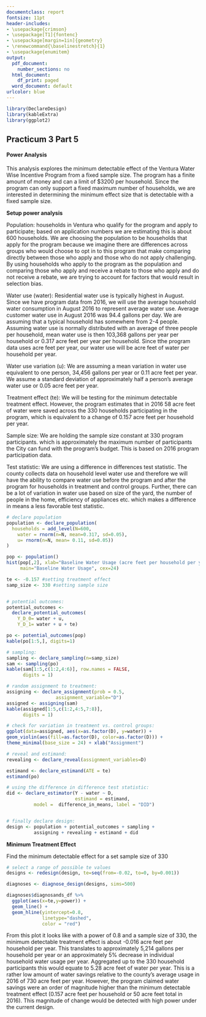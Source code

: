 ```yaml
---
documentclass: report
fontsize: 11pt
header-includes:
- \usepackage{crimson}
- \usepackage[T1]{fontenc}
- \usepackage[margin=1in]{geometry}
- \renewcommand{\baselinestretch}{1}
- \usepackage{enumitem}
output:
  pdf_document:
    number_sections: no
  html_document:
    df_print: paged
  word_document: default
urlcolor: blue
---
```



\text{\bfseries\LARGE{ESM 228 Practicum 3}}
\newline
\text{\Large{Joseph Kilgallen, Sara Orofino, AJ Zekanoski}}
\newline
\text{\Large{June 1, 2020}}
\noindent\makebox[\linewidth]{\rule{\textwidth}{0.4pt}}

```r
library(DeclareDesign)
library(kableExtra)
library(ggplot2)
```

## Practicum 3 Part 5


#### Power Analysis

This analysis explores the minimum detectable effect of the Ventura Water Wise Incentive Program from a fixed sample size. The program has a finite amount of money and can a limit of $3200 per household. Since the program can only support a fixed maximum number of households, we are interested in determining the minimum effect size that is detectable with a fixed sample size.  


**Setup power analysis**  

Population: households in Ventura who qualify for the program and apply to participate; based on application numbers we are estimating this is about 600 households. We are choosing the population to be households that apply for the program because we imagine there are differences across groups who would choose to opt in to this program that make comparing directly between those who apply and those who do not apply challenging. By using households who apply to the program as the population and comparing those who apply and receive a rebate to those who apply and do not receive a rebate, we are trying to account for factors that would result in selection bias.     

Water use (water): Residential water use is typically highest in August. Since we have program data from 2016, we will use the average household water consumption in August 2016 to represent average water use. Average customer water use in August 2016 was 94.4 gallons per day. We are assuming that a typical household has somewhere from 2-4 people. Assuming water use is normally distributed with an average of three people per household, mean water use is then 103,368 gallons per year per household or 0.317 acre feet per year per household. Since tthe program data uses acre feet per year, our water use will be acre feet of water per household per year.  

Water use variation (u): We are assuming a mean variation in water use equivalent to one person, 34,456 gallons per year or 0.11 acre feet per year. We assume a standard deviation of approximately half a person's average water use or 0.05 acre feet per year. 

Treatment effect (te): We will be testing for the minimum detectable treatment effect. However, the program estimates that in 2016 58 acre feet of water were saved across the 330 households participating in the program, which is equivalent to a change of 0.157 acre feet per household per year.  

Sample size: We are holding the sample size constant at 330 program participants. which is approximately the maximum number of participants the City can fund with the program's budget. This is based on 2016 program participation data.  

Test statistic: We are using a difference in differences test statistic. The county collects data on household level water use and therefore we will have the ability to compare water use before the program and after the program for households in treatment and control groups. Further, there can be a lot of variation in water use based on size of the yard, the number of people in the home, efficiency of appliances etc. which makes a difference in means a less favorable test statistic.   


```r

# declare population
population <- declare_population(
  households = add_level(N=600, 
    water = rnorm(n=N, mean=0.317, sd=0.05), 
    u= rnorm(n=N, mean= 0.11, sd=0.05)) 
) 

pop <- population()
hist(pop[,2], xlab="Baseline Water Usage (acre feet per household per year)", 
     main="Baseline Water Usage", cex=24)

te <- -0.157 #setting treatment effect
samp_size <- 330 #setting sample size


# potential outcomes:
potential_outcomes <- 
  declare_potential_outcomes(
    Y_D_0= water + u,
    Y_D_1= water + u + te)

po <- potential_outcomes(pop)
kable(po[1:5,], digits=1)

# sampling:
sampling <- declare_sampling(n=samp_size)
sam <- sampling(po)
kable(sam[1:5,c(1:2,4:6)], row.names = FALSE,
      digits = 1)

# random assignment to treatment:
assigning <- declare_assignment(prob = 0.5,
                  assignment_variable="D")
assigned <- assigning(sam)
kable(assigned[1:5,c(1:2,4:5,7:8)], 
      digits = 1)

# check for variation in treatment vs. control groups:
ggplot(data=assigned, aes(x=as.factor(D), y=water)) +
geom_violin(aes(fill=as.factor(D), color=as.factor(D))) +
theme_minimal(base_size = 24) + xlab("Assignment")

# reveal and estimand:
revealing <- declare_reveal(assignment_variables=D)

estimand <- declare_estimand(ATE = te)
estimand(po)

# using the difference in difference test statistic:
did <- declare_estimator(Y - water ~ D, 
                         estimand = estimand,  
          model =  difference_in_means, label = "DID")


# finally declare design:
design <- population + potential_outcomes + sampling +
          assigning + revealing + estimand + did

```

\pagebreak
**Minimum Treatment Effect**  

Find the minimum detectable effect for a set sample size of 330   
```r
# select a range of possible te values
designs <- redesign(design, te=seq(from=-0.02, to=0, by=0.001))

diagnoses <- diagnose_design(designs, sims=500)

diagnoses$diagnosands_df %>%
  ggplot(aes(x=te,y=power)) +
  geom_line() +
  geom_hline(yintercept=0.8,
             linetype="dashed", 
             color = "red")
```
 
From this plot it looks like with a power of 0.8 and a sample size of 330, the minimum detectable treatment effect is about -0.016 acre feet per household per year. This translates to approximately 5,214 gallons per household per year or an approximately 5% decrease in individual household water usage per year. Aggregated up to the 330 household participants this would equate to 5.28 acre feet of water per year. This is a rather low amount of water savings relative to the county's average usage in 2016 of 730 acre feet per year. However, the program claimed water savings were an order of magnitude higher than the minimum detectable treatment effect (0.157 acre feet per household or 50 acre feet total in 2016). This magnitude of change would be detected with high power under the current design.    

